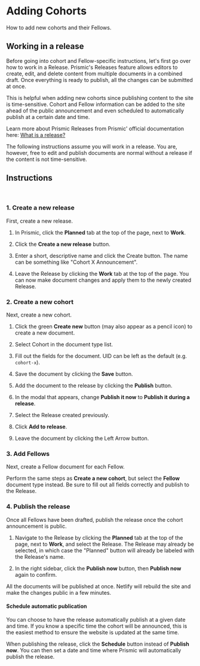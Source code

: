 
<Meta title="Documentation/Workflows/Adding Cohorts" />

# Adding Cohorts

How to add new cohorts and their Fellows.

## Working in a release

Before going into cohort and Fellow-specific instructions, let's first go over
how to work in a Release. Prismic's Releases feature allows editors to create,
edit, and delete content from multiple documents in a combined draft. Once
everything is ready to publish, all the changes can be submitted at once.

This is helpful when adding new cohorts since publishing content to the site is
time-sensitive. Cohort and Fellow information can be added to the site ahead of
the public announcement and even scheduled to automatically publish at a
certain date and time.

Learn more about Prismic Releases from Prismic' official documentation here:
[What is a
release?](https://user-guides.prismic.io/en/articles/778358-what-is-a-release)

The following instructions assume you will work in a release. You are, however,
free to edit and publish documents are normal without a release if the content
is not time-sensitive.

## Instructions

<br/>

### 1. Create a new release

First, create a new release.

1. In Prismic, click the **Planned** tab at the top of the page, next to **Work**.

2. Click the **Create a new release** button.

3. Enter a short, descriptive name and click the Create button. The name can be
   something like "Cohort X Announcement".

4. Leave the Release by clicking the **Work** tab at the top of the page. You
   can now make document changes and apply them to the newly created Release.

### 2. Create a new cohort

Next, create a new cohort.

1. Click the green **Create new** button (may also appear as a pencil icon) to
   create a new document.

2. Select Cohort in the document type list.

3. Fill out the fields for the document. UID can be left as the default (e.g.
   `cohort-x`).

4. Save the document by clicking the **Save** button.

5. Add the document to the release by clicking the **Publish** button.

6. In the modal that appears, change **Publish it now** to **Publish it during
   a release**.

7. Select the Release created previously.

8. Click **Add to release**.

9. Leave the document by clicking the Left Arrow button.

### 3. Add Fellows

Next, create a Fellow document for each Fellow.

Perform the same steps as **Create a new cohort**, but select the **Fellow**
document type instead. Be sure to fill out all fields correctly and publish to
the Release.

### 4. Publish the release

Once all Fellows have been drafted, publish the release once the cohort
announcement is public.

1. Navigate to the Release by clicking the **Planned** tab at the top of the
   page, next to **Work**, and select the Release. The Release may already be
   selected, in which case the "Planned" button will already be labeled with
   the Release's name.

2. In the right sidebar, click the **Publish now** button, then **Publish now**
   again to confirm.

All the documents will be published at once. Netlify will rebuild the site and
make the changes public in a few minutes.

#### Schedule automatic publication

You can choose to have the release automatically publish at a given date and
time. If you know a specific time the cohort will be announced, this is the
easiest method to ensure the website is updated at the same time.

When publishing the release, click the **Schedule** button instead of **Publish
now**. You can then set a date and time where Prismic will automatically
publish the release.
